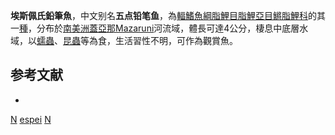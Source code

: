{{Speciesbox 
| taxon = Nannostomus espei
| image = Nannostomus-espei.jpg 
| status = NE
| status_system = IUCN3.1
| authority =  [[Meinken|Meinken]], 1956
| synonyms = *''Poecilobrycon espei''<br /><small>Meinken, 1956</small>
}}
'''埃斯佩氏鉛筆魚'''，中文别名'''五点铅笔鱼'''，為[[輻鰭魚綱|輻鰭魚綱]][[脂鯉目|脂鯉目]][[脂鯉亞目|脂鯉亞目]][[鱂脂鯉科|鱂脂鯉科]]的其一[[種|種]]，分布於[[南美洲|南美洲]][[蓋亞那|蓋亞那]]Mazaruni河流域，體長可達4公分，棲息中底層水域，以[[蠕蟲|蠕蟲]]、[[昆蟲|昆蟲]]等為食，生活習性不明，可作為觀賞魚。

==参考文献==
{{refbegin}}
*{{FishBase_species|genus=Nannostomus|species=espei|year=2013|month=10}}
{{refend}}
{{Taxonbar|from=Q6421578}}

[[Category:觀賞魚|N]]
[[Category:鉛筆魚屬|espei]]
[[Category:1956年描述的鱼类|N]]